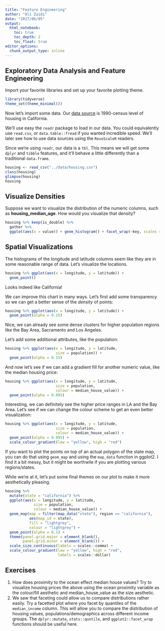```yaml
---
title: "Feature Engineering"
author: "Ali Zaidi"
date: "2017/06/05"
output: 
  html_notebook:
    toc: true
    toc_depth: 2
    toc_float: true
editor_options: 
  chunk_output_type: inline
---
```


## Exploratory Data Analysis and Feature Engineering

Import your favorite libraries and set up your favorite plotting theme.

```r
library(tidyverse)
theme_set(theme_minimal())
```

Now let's import some data. Our [data source](http://www.dcc.fc.up.pt/~ltorgo/Regression/cal_housing.html) is 1990-census level of housing in California.

We'll use easy the `readr` package to load in our data. You could equivalently use `read.csv`, or `data.table::fread` if you wanted incredible speed. We'll later see how to use data sources using the `RevoScaleR` readers.

Since we're using `readr`, our data is a `tbl`. This means we will get some `dplyr` and `tibble` features, and it'll behave a little differently than a traditional `data.frame`.

```r
housing <- read_csv("../data/housing.csv")
class(housing)
glimpse(housing)
housing
```

## Visualize Densities

Suppose we want to visualize the distribution of the numeric columns, such as **housing_median_age**. How would you visualize that density?

```r
housing %>% keep(is_double) %>% 
  gather %>% 
  ggplot(aes(x = value)) + geom_histogram() + facet_wrap(~key, scales = "free")
```

## Spatial Visualizations

The histograms of the longitude and latitude columns seem like they are in some reasonable range of data. Let's visualize the locations.

```r

housing %>% ggplot(aes(x = longitude, y = latitude)) + 
  geom_point()

```

Looks indeed like California!

We can improve this chart in many ways. Let's first add some transparency so we can get a better sense of the _density_ of points:

```r


housing %>% ggplot(aes(x = longitude, y = latitude)) + 
  geom_point(alpha = 0.15)

```

Nice, we can already see some dense clusters for higher population regions like the Bay Area, Sacramento and Los Angeles.

Let's add some additional attributes, like the population:

```r

housing %>% ggplot(aes(x = longitude, y = latitude,
                       size = population)) + 
  geom_point(alpha = 0.15)
```

And now let's see if we can add a gradient fill for another numeric value, like the median housing price:

```r

housing %>% ggplot(aes(x = longitude, y = latitude,
                       size = population,
                       colour = median_house_value)) + 
  geom_point(alpha = 0.095)

```

Interesting, we can definitely see the higher price ranges in LA and the Bay Area. Let's see if we can change the colour scheme to get an even better visualization:


```r

housing %>% ggplot(aes(x = longitude, y = latitude,
                       size = population,
                       colour = median_house_value)) + 
  geom_point(alpha = 0.095) +
  scale_colour_gradient(low = "yellow", high = "red")

```

If you want to plot the points on top of an actual polygon of the state map, you can do that using `geom_map` and using the `map_data` function in ggplot2. I find it a bit messy, but it might be worthwile if you are plotting various regions/states.

While we're at it, let's put some final themes on our plot to make it more aesthetically pleasing.

```r

housing %>% 
  mutate(state = "california") %>% 
  ggplot(aes(x = longitude, y = latitude,
             size = population,
             colour = median_house_value)) +
  geom_map(map = filter(map_data("state"), region == "california"),
           aes(map_id = state), 
           fill = "lightgrey",
           colour = "lightgrey") +
  geom_point(alpha = 0.1) +
  theme(panel.grid.major = element_blank(),
        panel.grid.minor = element_blank()) + 
  scale_size_continuous(labels = scales::comma) +
  scale_colour_gradient(low = "yellow", high = "red",
                        labels = scales::dollar)
```

## Exercises

1. How does proximity to the ocean effect median house values? Try to visualize housing prices the above using the ocean proximity variable as the colour/fill aesthetic and median_house_value as the size aesthetic.
2. We saw that faceting could allow us to compare distributions rather easily. Try a facetted plot where you facet by quantiles of the `median_income` column. This will allow you to compare the distribution of housing values, populations/demographics across different income groups. The `dplyr::mutate`, `stats::quntile`, and `ggplot2::facet_wrap` functions should be useful here.
